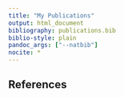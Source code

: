 ```yaml
---
title: "My Publications"
output: html_document
bibliography: publications.bib
biblio-style: plain
pandoc_args: ["--natbib"]
nocite: *
---
```


## References
